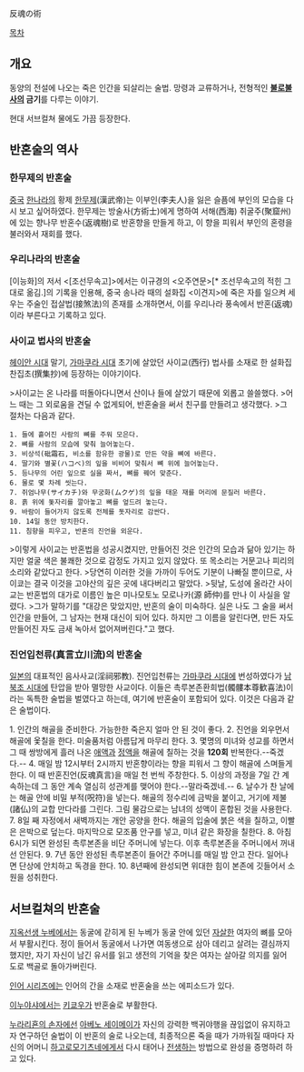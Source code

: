 反魂の術

[[목차]]
== 개요 ==
동양의 전설에 나오는 죽은 인간을 되살리는 술법. 망령과 교류하거나, 전형적인 '''[[불로불사]]의 금기'''를 다루는 이야기.

현대 서브컬쳐 물에도 가끔 등장한다.

== 반혼술의 역사 ==
=== 한무제의 반혼술 ===
[[중국]] [[한나라]]의 황제 [[한무제]](漢武帝)는 이부인(李夫人)을 잃은 슬픔에 부인의 모습을 다시 보고 싶어하였다. 한무제는 방술사(方術士)에게 명하여 서해(西海) 취굴주(聚窟州)에 있는 향나무 반혼수(返魂樹)로 반혼향을 만들게 하고, 이 향을 피워서 부인의 혼령을 불러와서 재회를 했다.

=== 우리나라의 반혼술 ===
[이능화]의 저서 <[조선무속고]>에서는 이규경의 <오주연문>[* 조선무속고의 적힌 그대로 옮김.]의 기록을 인용해, 중국 송나라 때의 설화집 <이견지>에 죽은 자를 일으켜 세우는 주술인 접살법(接煞法)의 존재를 소개하면서, 이를 우리나라 풍속에서 반혼(返魂)이라 부른다고 기록하고 있다. 

=== 사이교 법사의 반혼술 ===
[[헤이안 시대]] 말기, [[가마쿠라 시대]] 초기에 살았던 사이교(西行) 법사를 소재로 한 설화집 찬집초(撰集抄)에 등장하는 이야기이다.

>사이교는 온 나라를 떠돌아다니면서 산이나 들에 살았기 때문에 외롭고 쓸쓸했다.
>어느 때는 그 외로움을 견딜 수 없게되어, 반혼술을 써서 친구를 만들려고 생각했다.
>그 절차는 다음과 같다.

 1. 들에 흩어진 사람의 뼈를 주워 모은다.
 2. 뼈를 사람의 모습에 맞춰 늘어놓는다.
 3. 비상석(砒霜石, 비소를 함유한 광물)로 만든 약을 뼈에 바른다.
 4. 딸기와 별꽃(ハコベ)의 잎을 비비어 맞춰서 뼈 위에 늘어놓는다.
 5. 등나무의 어린 잎으로 실을 짜서, 뼈를 꿰어 맞춘다.
 6. 물로 몇 차례 씻는다.
 7. 쥐엄나무(サイカチ)와 무궁화(ムクゲ)의 잎을 태운 재를 머리에 문질러 바른다.
 8. 흙 위에 돛자리를 깔아놓고 뼈를 엎드려 놓는다.
 9. 바람이 들어가지 않도록 전체를 돗자리로 감싼다.
 10. 14일 동안 방치한다.
 11. 침향을 피우고, 반혼의 진언을 외운다.

>이렇게 사이교는 반혼법을 성공시켰지만, 만들어진 것은 인간의 모습과 닮아 있기는 하지만 얼굴 색은 불쾌한 것으로 감정도 가지고 있지 않았다. 또 목소리는 거문고나 피리의 소리와 같았다고 한다.
>당연히 이러한 것을 가까이 두어도 기분이 나빠질 뿐이므로, 사이쿄는 결국 이것을 고야산의 깊은 곳에 내다버리고 말았다.
>뒷날, 도성에 올라간 사이교는 반혼법의 대가로 이름인 높은 미나모토노 모로나카(源 師仲)를 만나 이 사실을 알렸다.
>그가 말하기를 "대강은 맞았지만, 반혼의 술이 미숙하다. 실은 나도 그 술을 써서 인간을 만들어, 그 남자는 현재 대신이 되어 있다. 하지만 그 이름을 알린다면, 만든 자도 만들어진 자도 금새 녹아서 없어져버린다."고 했다.
=== 진언입천류(真言立川流)의 반혼술 ===
[[일본]]의 대표적인 음사사교(淫祠邪教). 진언입천류는 [[가마쿠라 시대]]에 번성하였다가 [[남북조 시대]]에 탄압을 받아 멸망한 사교이다. 이들은 촉루본존환희법(髑髏本尊歓喜法)이라는 독특한 술법을 벌였다고 하는데, 여기에 반혼술이 포함되어 있다. 이것은 다음과 같은 술법이다.


1. 인간의 해골을 준비한다. 가능한한 죽은지 얼마 안 된 것이 좋다.
2. 진언을 외우먼서 해골에 옻칠을 한다. 미술품처럼 아름답게 마무리 한다.
3. 몇명의 미녀와 성교를 하면서 그 때 쌍방에게 흘러 나온 [[애액]]과 [[정액]]을 해골에 칠하는 것을 '''120회''' 반복한다.--죽겠다.--
4. 매일 밤 12시부터 2시까지 반혼향이라는 향을 피워서 그 향이 해골에 스며들게 한다. 이 때 반혼진언(反魂真言)을 매일 천 번씩 주창한다.
5. 이상의 과정을 7일 간 계속하는데 그 동안 계속 열심히 성관계를 맺어야 한다.--말라죽겠네.--
6. 날수가 찬 날에는 해골 안에 비밀 부적(呪符)을 넣는다. 해골의 정수리에 금박을 붙이고, 거기에 제불(諸仏)의 교합 만다라를 그린다. 그림 물감으로는 남녀의 성액이 혼합된 것을 사용한다.
7. 8일 째 자정에서 새벽까지는 개안 공양을 한다. 해골의 입술에 붉은 색을 칠하고, 이빨은 은박으로 덮는다. 마지막으로 모조품 안구를 넣고, 미녀 같은 화장을 칠한다.
8. 아침 6시가 되면 완성된 촉루본존을 비단 주머니에 넣는다. 이후 촉루본존을 주머니에서 꺼내선 안된다.
9. 7년 동안 완성된 촉루본존이 들어간 주머니를 매일 밤 안고 잔다. 일어나면 단상에 안치하고 독경을 한다.
10. 8년째에 완성되면 위대한 힘이 본존에 깃들어서 소원을 성취한다.
== 서브컬쳐의 반혼술 ==
[[지옥선생 누베]]에서는 동굴에 갇히게 된 누베가 동굴 안에 있던 [[자살]]한 여자의 뼈를 모아서 부활시킨다. 정이 들어서 동굴에서 나가면 여동생으로 삼아 데리고 살려는 결심까지 했지만, 자기 자신이 남긴 유서를 읽고 생전의 기억을 찾은 여자는 살아갈 의지를 잃어 도로 백골로 돌아가버린다.

[[인어 시리즈]]에는 인어의 간을 소재로 반혼술을 쓰는 에피소드가 있다.

[[이누야샤]]에서는 [[키쿄우]]가 반혼술로 부활한다.

[[누라리횬의 손자]]에선 [[아베노 세이메이]]가 자신의 강력한 백귀야행을 끊임없이 유지하고자 연구하던 술법이 이 반혼의 술로 나오는데, 최종적으론 죽을 때가 가까워질 때마다 자신의 어머니 [[하고로모기츠네]]에게서 다시 태어나 [[전생]]하는 방법으로 완성을 증명하려 하고 있다.
